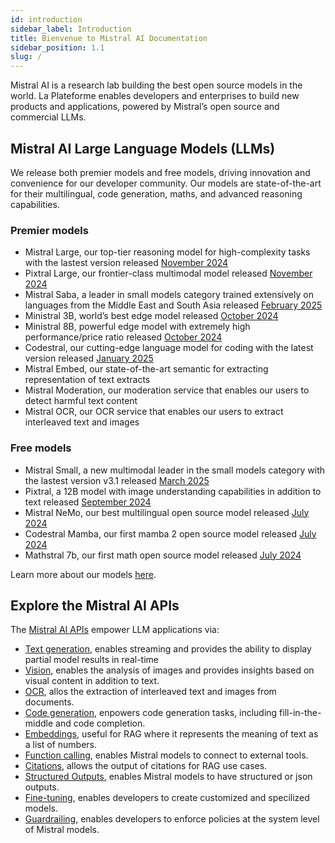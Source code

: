 ```yaml
---
id: introduction
sidebar_label: Introduction
title: Bienvenue to Mistral AI Documentation
sidebar_position: 1.1
slug: /
---
```


Mistral AI is a research lab building the best open source models in the world. La Plateforme enables developers and enterprises to build new products and applications, powered by Mistral’s open source and commercial LLMs. 

## Mistral AI Large Language Models (LLMs)

We release both premier models and free models, driving innovation and convenience for our developer community. Our models are state-of-the-art for their multilingual, code generation, maths, and advanced reasoning capabilities.

### Premier models

- Mistral Large, our top-tier reasoning model for high-complexity tasks with the lastest version released [November 2024](https://mistral.ai/news/pixtral-large/)
- Pixtral Large, our frontier-class multimodal model released [November 2024](https://mistral.ai/news/pixtral-large/)
- Mistral Saba, a leader in small models category trained extensively on languages from the Middle East and South Asia released [February 2025](https://mistral.ai/news/mistral-saba/)
- Ministral 3B, world’s best edge model released [October 2024](https://mistral.ai/news/ministraux/)
- Ministral 8B, powerful edge model with extremely high performance/price ratio released [October 2024](https://mistral.ai/news/ministraux/)
- Codestral, our cutting-edge language model for coding with the latest version released [January 2025](https://mistral.ai/news/codestral-2501/)
- Mistral Embed, our state-of-the-art semantic for extracting representation of text extracts
- Mistral Moderation, our moderation service that enables our users to detect harmful text content
- Mistral OCR, our OCR service that enables our users to extract interleaved text and images

### Free models
- Mistral Small, a new multimodal leader in the small models category with the lastest version v3.1 released [March 2025](https://mistral.ai/news/mistral-small-3-1/)
- Pixtral, a 12B model with image understanding capabilities in addition to text released [September 2024](https://mistral.ai/news/pixtral-12b/)
- Mistral NeMo, our best multilingual open source model released [July 2024](https://mistral.ai/news/mistral-nemo/)
- Codestral Mamba, our first mamba 2 open source model released [July 2024](https://mistral.ai/news/codestral-mamba/)
- Mathstral 7b, our first math open source model released [July 2024](https://mistral.ai/news/mathstral/)

Learn more about our models [here](/getting-started/models/models_overview).

## Explore the Mistral AI APIs

The [Mistral AI APIs](https://console.mistral.ai/) empower LLM applications via:

- [Text generation](/capabilities/completion), enables streaming and provides the ability to display partial model results in real-time
- [Vision](/capabilities/vision), enables the analysis of images and provides insights based on visual content in addition to text.
- [OCR](/capabilities/document), allos the extraction of interleaved text and images from documents.
- [Code generation](/capabilities/code_generation), enpowers code generation tasks, including fill-in-the-middle and code completion.
- [Embeddings](/capabilities/embeddings), useful for RAG where it represents the meaning of text as a list of numbers.
- [Function calling](/capabilities/function_calling), enables Mistral models to connect to external tools.
- [Citations](/capabilities/citations), allows the output of citations for RAG use cases.
- [Structured Outputs](/capabilities/structured-output/structured_output_overview), enables Mistral models to have structured or json outputs.
- [Fine-tuning](/capabilities/finetuning), enables developers to create customized and specilized models.
- [Guardrailing](/capabilities/guardrailing), enables developers to enforce policies at the system level of Mistral models.
